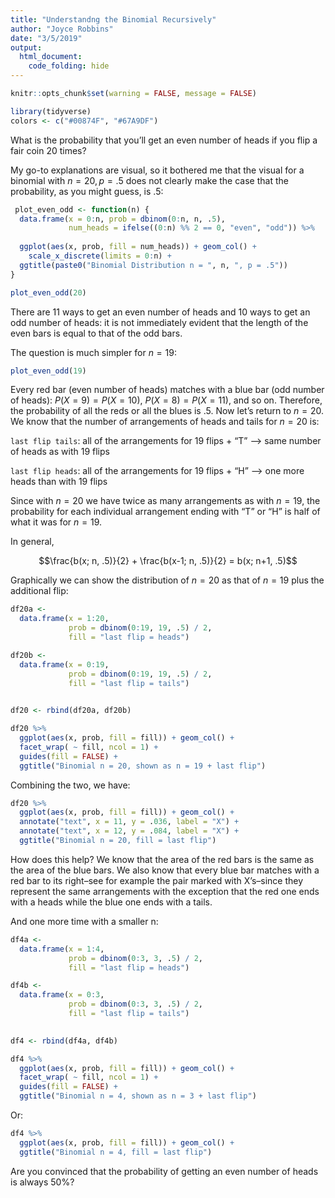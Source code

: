 ```yaml
---
title: "Understandng the Binomial Recursively"
author: "Joyce Robbins"
date: "3/5/2019"
output: 
  html_document:
    code_folding: hide
---
```


```r
knitr::opts_chunk$set(warning = FALSE, message = FALSE)
```

```r
library(tidyverse)
colors <- c("#00874F", "#67A9DF")
```

What is the probability that you'll get an even number of heads if you flip a fair coin 20 times?

My go-to explanations are visual, so it bothered me that the visual for a binomial with $n = 20, p = .5$ does not clearly make the case that the probability, as you might guess, is .5:

```r
 plot_even_odd <- function(n) {
  data.frame(x = 0:n, prob = dbinom(0:n, n, .5),
             num_heads = ifelse((0:n) %% 2 == 0, "even", "odd")) %>% 
  
  ggplot(aes(x, prob, fill = num_heads)) + geom_col() +
    scale_x_discrete(limits = 0:n) +
  ggtitle(paste0("Binomial Distribution n = ", n, ", p = .5"))
}

plot_even_odd(20)
```

There are 11 ways to get an even number of heads and 10 ways to get an odd number of heads: it is not immediately evident that the length of the even bars is equal to that of the odd bars.

The question is much simpler for $n = 19$:

```r
plot_even_odd(19)
```

Every red bar (even number of heads) matches with a blue bar (odd number of heads): $P(X = 9) = P(X = 10)$, $P(X = 8) = P(X = 11)$, and so on. Therefore, the probability of all the reds or all the blues is .5. Now let's return to $n = 20$. We know that the number of arrangements of heads and tails for $n = 20$ is:

`last flip tails`: all of the arrangements for 19 flips + "T" --> same number of heads as with 19 flips

`last flip heads`: all of the arrangements for 19 flips + "H" --> one more heads than with 19 flips 

Since with $n = 20$ we have twice as many arrangements as with $n = 19$, the probability for each individual arrangement ending with "T" or "H" is half of what it was for $n = 19$.

In general, 

$$\frac{b(x; n, .5)}{2} + \frac{b(x-1; n, .5)}{2} = b(x; n+1, .5)$$

Graphically we can show the distribution of $n = 20$ as that of $n = 19$ plus the additional flip:

```r
df20a <-
  data.frame(x = 1:20,
             prob = dbinom(0:19, 19, .5) / 2,
             fill = "last flip = heads")

df20b <-
  data.frame(x = 0:19,
             prob = dbinom(0:19, 19, .5) / 2,
             fill = "last flip = tails")
  

df20 <- rbind(df20a, df20b) 

df20 %>%
  ggplot(aes(x, prob, fill = fill)) + geom_col() +
  facet_wrap( ~ fill, ncol = 1) +
  guides(fill = FALSE) +
  ggtitle("Binomial n = 20, shown as n = 19 + last flip")

```

Combining the two, we have:

```r
df20 %>%
  ggplot(aes(x, prob, fill = fill)) + geom_col() +
  annotate("text", x = 11, y = .036, label = "X") +
  annotate("text", x = 12, y = .084, label = "X") +
  ggtitle("Binomial n = 20, fill = last flip")
```


How does this help? We know that the area of the red bars is the same as the area of the blue bars. We also know that every blue bar matches with a red bar to its right--see for example the pair marked with X's--since they represent the same arrangements with the exception that the red one ends with a heads while the blue one ends with a tails. 

And one more time with a smaller n:

```r
df4a <-
  data.frame(x = 1:4,
             prob = dbinom(0:3, 3, .5) / 2,
             fill = "last flip = heads")

df4b <-
  data.frame(x = 0:3,
             prob = dbinom(0:3, 3, .5) / 2,
             fill = "last flip = tails")
  

df4 <- rbind(df4a, df4b) 

df4 %>%
  ggplot(aes(x, prob, fill = fill)) + geom_col() +
  facet_wrap( ~ fill, ncol = 1) +
  guides(fill = FALSE) +
  ggtitle("Binomial n = 4, shown as n = 3 + last flip")
```

Or:

```r
df4 %>%
  ggplot(aes(x, prob, fill = fill)) + geom_col() +
  ggtitle("Binomial n = 4, fill = last flip")
```

Are you convinced that the probability of getting an even number of heads is always 50%?





